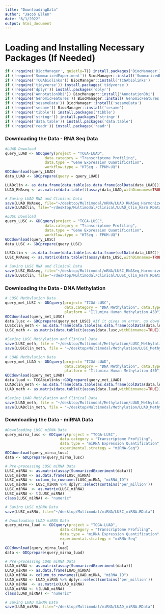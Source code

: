 ```yaml
---
title: "DownloadingData"
author: "Jacob Ellen"
date: "6/1/2022"
output: html_document
---
```


# Loading and Installing Necessary Packages (If Needed)

```r
if (!require('BiocManager', quietly=T)) install.packages('BiocManager')
if (!require('SummarizedExperiment')) BiocManager::install('SummarizedExperiment')
if (!require('TCGAbiolinks')) BiocManager::install('TCGAbiolinks')
if (!require('tidyverse')) install.packages('tidyverse')
if (!require('dplyr')) install.packages('dplyr')
if (!require('AnnotationDbi')) BiocManager::install('AnnotationDbi')
if (!require('GenomicFeatures')) BiocManager::install('GenomicFeatures')
if (!require('sesameData')) BiocManager::install('sesameData')
if (!require('sesame')) BiocManager::install('sesame')
if (!require('tibble')) install.packages('tibble')
if (!require('stringr')) install.packages('stringr')
if (!require('data.table')) install.packages('data.table')
if (!require('readr')) install.packages('readr')
```

### Downloading the Data - RNA Seq Data

```r
#LUAD Download
query_LUAD <- GDCquery(project = "TCGA-LUAD", 
                  data.category = "Transcriptome Profiling", 
                  data.type = "Gene Expression Quantification", 
                  workflow.type = "HTSeq - FPKM-UQ")
GDCdownload(query_LUAD)
data_LUAD <- GDCprepare(query = query_LUAD)

LUADclin <- as.data.frame(data.table(as.data.frame(colData(data_LUAD))))
LUAD_RNAseq <- as.matrix(data.table(t(assay(data_LUAD,withDimnames=TRUE))))

# Saving LUAD RNA and Clinical Data
save(LUAD_RNAseq, file="~/desktop/Multimodal/mRNA/LUAD_RNASeq_Harmonized.RData")
save(LUADclin, file="~/desktop/Multimodal/Clinical/LUAD_Clin_Harm.RData")

#LUSC Download
query_LUSC <- GDCquery(project = "TCGA-LUSC", 
                  data.category = "Transcriptome Profiling", 
                  data.type = "Gene Expression Quantification", 
                  workflow.type = "HTSeq - FPKM-UQ")
GDCdownload(query_LUSC)
data_LUSC <- GDCprepare(query_LUSC)

LUSCclin <- as.data.frame(data.table(as.data.frame(colData(data_LUSC))))
LUSC_RNAseq <- as.matrix(data.table(t(assay(data_LUSC,withDimnames=TRUE))))

# Saving LUSC RNA and Clinical Data
save(LUSC_RNAseq, file="~/desktop/Multimodal/mRNA/LUSC_RNASeq_Harmonized.RData")
save(LUSCclin, file="~/desktop/Multimodal/Clinical/LUSC_Clin_Harm.RData")
```

### Downloading the Data - DNA Methylation

```r
# LUSC Methylation Data
query_met_LUSC <- GDCquery(project= "TCGA-LUSC", 
                           data.category = "DNA Methylation", data.type = "Methylation Beta Value",
                           platform = "Illumina Human Methylation 450")
GDCdownload(query_met_LUSC)
data.lusc <- GDCprepare(query_met_LUSC) #If it gives an error, go download the updated TCGAbiolinks version on Github: BiocManager::install("BioinformaticsFMRP/TCGAbiolinks")
LUSCclin_meth <- as.data.frame(data.table(as.data.frame(colData(data.lusc))))
LUSC_meth <- as.matrix(data.table(t(assay(data.lusc,withDimnames=TRUE))))

#Saving LUSC Methylation and Clinical Data
save(LUSC_meth, file = "~/desktop/Multimodal/Methylation/LUSC_Methylation.RData")
save(LUSCclin_meth, file = "~/desktop/Multimodal/Methylation/LUSC_Methylation_Clin.RData")

# LUAD Methylation Data
query_met_LUAD <- GDCquery(project= "TCGA-LUAD", 
                           data.category = "DNA Methylation", data.type = "Methylation Beta Value",
                           platform = "Illumina Human Methylation 450")
GDCdownload(query_met_LUAD)
data.luad <- TCGAbiolinks::GDCprepare(query_met_LUAD)
LUADclin_meth <- as.data.frame(data.table(as.data.frame(colData(data.luad))))
LUAD_meth <- as.matrix(data.table(t(assay(data.luad,withDimnames=TRUE))))

#Saving LUAD Methylation and Clinical Data
save(LUAD_meth, file = "~/desktop/Multimodal/Methylation/LUAD_Methylation.RData")
save(LUADclin_meth, file = "~/desktop/Multimodal/Methylation/LUAD_Methylation_Clin.RData")
```

### Downloading the Data - miRNA Data

```r
#Downloading LUSC miRNA Data
query_mirna_lusc <- GDCquery(project = "TCGA-LUSC",
                         data.category = "Transcriptome Profiling",
                         data.type = "miRNA Expression Quantification",
                         experimental.strategy = "miRNA-Seq")
GDCdownload(query_mirna_lusc)
data <- GDCprepare(query_mirna_lusc)

# Pre-processing LUSC miRNA Data
LUSC_miRNA <- as.matrix(assay(SummarizedExperiment(data)))
LUSC_miRNA <- as.data.frame(LUSC_miRNA)
LUSC_miRNA <- column_to_rownames(LUSC_miRNA, "miRNA_ID")
LUSC_miRNA <- LUSC_miRNA %>% dplyr::select(contains('per_million'))
LUSC_miRNA  <- as.matrix(LUSC_miRNA)
LUSC_miRNA <- t(LUSC_miRNA)
class(LUSC_miRNA) <- "numeric"

# Saving LUSC miRNA Data
save(LUSC_miRNA, file="~/desktop/Multimodal/miRNA/LUSC_miRNA.RData")

# Downloading LUAD miRNA Data
query_mirna_luad <- GDCquery(project = "TCGA-LUAD",
                         data.category = "Transcriptome Profiling",
                         data.type = "miRNA Expression Quantification",
                         experimental.strategy = "miRNA-Seq"
                          )
GDCdownload(query_mirna_luad)
data <- GDCprepare(query_mirna_luad)

# Pre-processing LUAD miRNA Data
LUAD_miRNA <- as.matrix(assay(SummarizedExperiment(data)))
LUAD_miRNA <- as.data.frame(LUAD_miRNA)
LUAD_miRNA <- column_to_rownames(LUAD_miRNA, "miRNA_ID")
LUAD_miRNA <- LUAD_miRNA %>% dplyr::select(contains('per_million'))
LUAD_miRNA  <- as.matrix(LUAD_miRNA)
LUAD_miRNA <- t(LUAD_miRNA)
class(LUAD_miRNA) <- "numeric"

# Saving LUAD miRNA Data
save(LUAD_miRNA, file="~/desktop/Multimodal/miRNA/LUAD_miRNA.RData")
```
